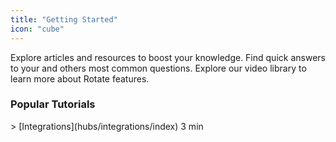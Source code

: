 ```yaml
---
title: "Getting Started"
icon: "cube"
---
```


<CardGroup cols={3}>
  <Card title="Knowledge base" icon="books" color="#FF8D3A" href="knowledge-base">
    Explore articles and resources to boost your knowledge.
  </Card>

  <Card title="FAQs" icon="seal-question" color="#FF8D3A">
    Find quick answers to your and others most common questions.
  </Card>

  <Card title="Video Guides" icon="clapperboard-play" color="#FF8D3A">
    Explore our video library to learn more about Rotate features.
  </Card>
</CardGroup>

### Popular Tutorials

<CardGroup cols="2">
  <Card title="Integrate account with Google Workspace" icon="clock" color="grey" horizontal={false} url="getting-started">
    > [Integrations](hubs/integrations/index)
    3 min
  </Card>

  <Card title="Card" icon="sparkles">

  </Card>
</CardGroup>
